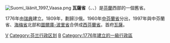 [[File:Suomi_läänit_1997_Vaasa.png|thumb]]
'''瓦薩省'''（{{lang-fi|Vaasan lääni}}、{{lang-sv|Vasa län}}、{{lang-ru|Вазаская губерния}}）是[[芬蘭|芬蘭]]西部的一個舊省。

1776年由[[瑞典|瑞典]]建立。1809年，劃歸沙俄。1960年[[中芬蘭省|中芬蘭省]]分出，1997年與中芬蘭省、[[海梅省|海梅省]]北部和[[圖爾庫-波里省|圖爾庫-波里省]]合併成[[西芬蘭省|西芬蘭省]]。首府[[瓦薩|瓦薩]]。

{{芬蘭省份}}
{{ImpRussia}}
[[Category:芬蘭省份|V]]
[[Category:芬兰行政区划|Category:芬兰行政区划]]
[[Category:俄羅斯帝國行政區劃|В]]
[[Category:1776年建立的一級行政區|Category:1776年建立的一級行政區]]